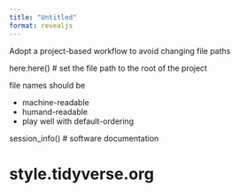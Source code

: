 ```yaml
---
title: "Untitled"
format: revealjs
---
```


Adopt a project-based workflow to avoid changing file paths

here:here() # set the file path to the root of the project

file names should be

-   machine-readable
-   humand-readable
-   play well with default-ordering

session_info() # software documentation

# style.tidyverse.org
